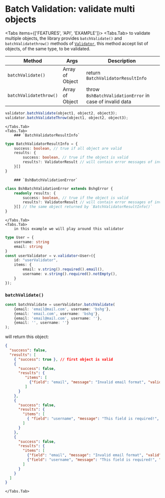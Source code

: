 
# Batch Validation: validate multi objects

<Tabs items={['FEATURES', 'API', 'EXAMPLE']}>
    <Tabs.Tab>
to validate multiple objects, the library provides `batchValidate()` and `batchValidatethrow()` methods of [`Validator`](/ts-validation/v-validator), this method accept list of objects, of the same type, to be validated.

| Method                 | Args            | Description                                             |
|------------------------|-----------------|---------------------------------------------------------|
| `batchValidate()`      | Array of Object | return `BatchValidatorResultInfo`                       |
| `batchValidatethrow()` | Array of Object | throw `BshBatchValidationError` in case of invalid data |

```typescript
validator.batchValidate(object1, object2, object3);
validator.batchValidateThrow(object1, object2, object3);
```
    </Tabs.Tab>
    <Tabs.Tab>
        ### `BatchValidatorResultInfo`

```ts
type BatchValidatorResultInfo = {
    success: boolean, // true if all object are valid
    results: {
        success: boolean, // true if the object is valid
        results?: ValidatorResult // will contain error messages of invalid property
    }[]
}
```

        ### `BshBatchValidationError`
```ts
class BshBatchValidationError extends BshgError {
    readonly results: {
        success: boolean, // true if the object is valid
        results?: ValidatorResult // will contain error messages of invalid property
    }[] // the same object returned by `BatchValidatorResultInfo()`
}
```
    </Tabs.Tab>
    <Tabs.Tab>
        in this example we will play around this validator
```ts
type User = {
    username: string
    email: string
}
const userValidator = v.validator<User>({
    id: "userValidator",
    items: {
        email: v.string().required().email(),
        username: v.string().required().notEmpty(),
    }
});
```

### `batchValidate()`

```ts
const batchValidate = userValidator.batchValidate(
    {email: 'email@mail.com', username: 'bshg'},
    {email: 'email.com', username: 'bshg'},
    {email: 'email@mail.com', username: ''},
    {email: '', username: ''}
);
```
will return this object:
```json
{
  "success": false,
  "results": [
    { "success": true }, // first object is valid
    {
      "success": false,
      "results": {
         "items": [
           {"field": "email", "message": "Invalid email format", "valid": false, "value": "email.com" }
         ]
      }
    },
    {
      "success": false,
      "results": {
        "items": [
          { "field": "username", "message": "This field is required!", "valid": false, "value": ""}
        ]
      }
    },
    {
      "success": false,
      "results": {
        "items": [
          {"field": "email", "message": "Invalid email format", "valid": false, "value": "" },
          {"field": "username", "message": "This field is required!", "valid": false, "value": ""}
        ]
      }
    }
  ]
}
```
    </Tabs.Tab>
</Tabs>
